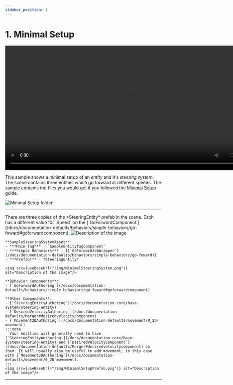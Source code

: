 ```yaml
---
sidebar_position: 1
---
```



# 1. Minimal Setup

<video controls width="800">
  <source src={useBaseUrl("/videos/GoForwardVideo.mp4")} type="video/mp4" />
  Your browser does not support the video tag.
</video>

This sample shows a minimal setup of an *entity* and it's *steering system*. The scene contains three entities which go forward at different speeds. The sample contains the files you would get if you followed the [Minimal Setup](/docs/getting-started/minimal-set-up) guide. 

![Minimal Setup folder](/img/MinimalSetupFolder.png)

-----

<Tabs>
  <TabItem value="third" label="Scene"> 
    There are three copies of the *SteeringEntity* prefab in the scene. Each has a different value for `Speed` on the [`GoForwardComponent`](/docs/documentation-defaults/behaviors/simple-behaviors/go-foward#goforwardcomponent).
    <img src={useBaseUrl("/img/MinimalSetupScene.png")} alt="Description of the image"/>
  </TabItem>
  <TabItem value="first" label="Steering System Asset"> 

    **SampleSteeringSystemAsset**:
    - ***Main Tag*** - `SampleEntityTagComponent`
    - ***Simple Behaviors*** - [[`GoForwardJobWrapper`](/docs/documentation-defaults/behaviors/simple-behaviors/go-foward)]
    - ***Prefab*** - *SteeringEntity*

    <img src={useBaseUrl("/img/MinimalSteeringSystem.png")} alt="Description of the image"/>
  </TabItem>
  <TabItem value="second" label="Prefab"> 
    
    **Behavior Components**:
    - [`GoForwardAuthoring`](/docs/documentation-defaults/behaviors/simple-behaviors/go-foward#goforwardcomponent)

    **Other Components**:
    - [`SteeringEntityAuthoring`](/docs/documentation-core/base-system/steering-entity)
    - [`DesiredVelocityAuthoring`](/docs/documentation-defaults/Merger#desiredvelocitycomponent)
    - [`Movement2DAuthoring`](/docs/documentation-defaults/movement/0_2D-movement)
    :::note
      Your entities will generally need to have [`SteeringEntityAuthoring`](/docs/documentation-core/base-system/steering-entity) and [`DesiredVelocityComponent`](/docs/documentation-defaults/Merger#desiredvelocitycomponent) on them. It will usually also be useful to add movement, in this case with [`Movement2DAuthoring`](/docs/documentation-defaults/movement/0_2D-movement).
    :::
    <img src={useBaseUrl("/img/MinimalSetupPrefab.png")} alt="Description of the image"/>
  </TabItem>
</Tabs>

-----